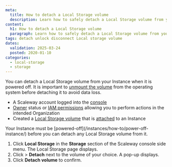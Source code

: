 ```yaml
---
meta:
  title: How to detach a Local Storage volume
  description: Learn how to safely detach a Local Storage volume from your Scaleway Instance.
content:
  h1: How to detach a Local Storage volume
  paragraph: Learn how to safely detach a Local Storage volume from your Scaleway Instance.
tags: detach unlock disconnect Local storage volume
dates:
  validation: 2025-03-24
  posted: 2020-01-10
categories:
  - local-storage
  - storage
---
```



You can detach a Local Storage volume from your Instance when it is powered off. It is important to [unmount the volume](/block-storage/api-cli/unmounting-a-volume/) from the operating system before detaching it to avoid data loss.

<Requirements />

- A Scaleway account logged into the [console](https://console.scaleway.com)
- [Owner](/iam/concepts/#owner) status or [IAM permissions](/iam/concepts/#permission) allowing you to perform actions in the intended Organization
- Created a [Local Storage volume](/local-storage/how-to/create-volume/) that is [attached](/local-storage/how-to/attach-volume/) to an Instance


<Message type="important">
    Your Instance must be [powered-off](/instances/how-to/power-off-instance/) before you can detach any Local Storage volume from it.
</Message>

1. Click **Local Storage** in the **Storage** section of the Scaleway console side menu. The Local Storage page displays.
2. Click <Icon name="more" /> > **Detach** next to the volume of your choice. A pop-up displays.
3. Click **Detach volume** to confirm.
